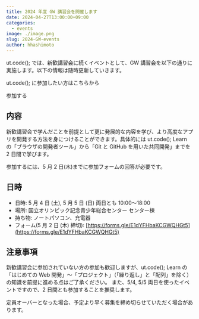 ```yaml
---
title: 2024 年度 GW 講習会を開催します
date: 2024-04-27T13:00:00+09:00
categories:
  - events
image: ./image.png
slug: 2024-GW-events
author: hhashimoto
---
```



ut.code(); では、新歓講習会に続くイベントとして、GW 講習会を以下の通りに実施します。以下の情報は随時更新していきます。

ut.code(); に参加したい方はこちらから

<ActionButton classname="mt-6" to="/join">参加する</ActionButton>

## 内容

新歓講習会で学んだことを前提として更に発展的な内容を学び、より高度なアプリを開発する方法を身につけることができます。具体的には ut.code(); Learn の「ブラウザの開発者ツール」から「Git と GitHub を用いた共同開発」までを 2 日間で学びます。

参加するには、5 月 2 日(木)までに参加フォームの回答が必要です。

## 日時

- 日時: 5 月 4 日 (土), 5 月 5 日 (日) 両日とも 10:00〜18:00
- 場所: 国立オリンピック記念青少年総合センター センター棟
- 持ち物: ノートパソコン、充電器
- フォーム(5 月 2 日 (木) 締切): [https://forms.gle/E1dYFHbaKCGWQHGt5](https://forms.gle/E1dYFHbaKCGWQHGt5)

## 注意事項

新歓講習会に参加されていない方の参加も歓迎しますが、ut.code(); Learn の「はじめての Web 開発」〜「プロジェクト」（「繰り返し」と「配列」を除く）の知識を前提に進める点はご了承ください。
また、5/4, 5/5 両日を使ったイベントですので、2 日間とも参加することを推奨します。

定員オーバーとなった場合、予定より早く募集を締め切らせていただく場合があります。
